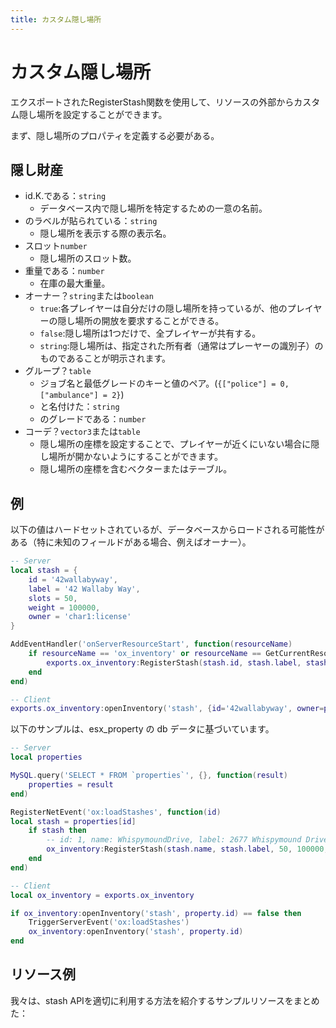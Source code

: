 ```yaml
---
title: カスタム隠し場所
---
```


# カスタム隠し場所

エクスポートされたRegisterStash関数を使用して、リソースの外部からカスタム隠し場所を設定することができます。

まず、隠し場所のプロパティを定義する必要がある。

## 隠し財産

- id.K.である：`string`
  - データベース内で隠し場所を特定するための一意の名前。
- のラベルが貼られている：`string`
  - 隠し場所を表示する際の表示名。
- スロット`number`
  - 隠し場所のスロット数。
- 重量である：`number`
  - 在庫の最大重量。
- オーナー？`string`または`boolean`
  - `true`:各プレイヤーは自分だけの隠し場所を持っているが、他のプレイヤーの隠し場所の開放を要求することができる。
  - `false`:隠し場所は1つだけで、全プレイヤーが共有する。
  - `string`:隠し場所は、指定された所有者（通常はプレーヤーの識別子）のものであることが明示されます。
- グループ？`table`
  - ジョブ名と最低グレードのキーと値のペア。(`{["police"] = 0, ["ambulance"] = 2}`)
  - と名付けた：`string`
  - のグレードである：`number`
- コーデ？`vector3`または`table`
  - 隠し場所の座標を設定することで、プレイヤーが近くにいない場合に隠し場所が開かないようにすることができます。
  - 隠し場所の座標を含むベクターまたはテーブル。

## 例

以下の値はハードセットされているが、データベースからロードされる可能性がある（特に未知のフィールドがある場合、例えばオーナー）。

```lua
-- Server
local stash = {
    id = '42wallabyway',
    label = '42 Wallaby Way',
    slots = 50,
    weight = 100000,
    owner = 'char1:license'
}

AddEventHandler('onServerResourceStart', function(resourceName)
    if resourceName == 'ox_inventory' or resourceName == GetCurrentResourceName() then
        exports.ox_inventory:RegisterStash(stash.id, stash.label, stash.slots, stash.weight, stash.owner)
    end
end)

-- Client
exports.ox_inventory:openInventory('stash', {id='42wallabyway', owner=property.owner})
```

以下のサンプルは、esx_property の db データに基づいています。

```lua
-- Server
local properties

MySQL.query('SELECT * FROM `properties`', {}, function(result)
    properties = result
end)

RegisterNetEvent('ox:loadStashes', function(id)
local stash = properties[id]
    if stash then
        -- id: 1, name: WhispymoundDrive, label: 2677 Whispymound Drive, coords: {"x":118.748,"y":566.573,"z":175.697}
        ox_inventory:RegisterStash(stash.name, stash.label, 50, 100000, true, false, json.encode(stash.room_menu))
    end
end)

-- Client
local ox_inventory = exports.ox_inventory

if ox_inventory:openInventory('stash', property.id) == false then
    TriggerServerEvent('ox:loadStashes')
    ox_inventory:openInventory('stash', property.id)
end
```

## リソース例

我々は、stash APIを適切に利用する方法を紹介するサンプルリソースをまとめた：

